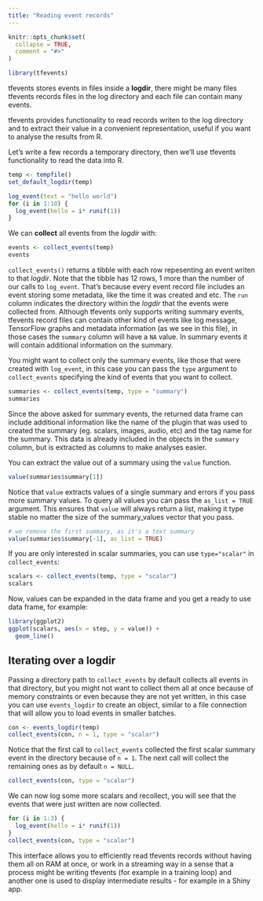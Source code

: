 ```yaml
---
title: "Reading event records"
---
```


```r
knitr::opts_chunk$set(
  collapse = TRUE,
  comment = "#>"
)
```

```r
library(tfevents)
```

tfevents stores events in files inside a **logdir**, there might be many files tfevents records  files in the log directory and each file can contain many events.

tfevents provides functionality to read records writen to the log directory and to extract their value in a convenient representation, useful if you want to analyse the results from R.

Let's write a few records a temporary directory, then we'll use tfevents functionality to read the data into R.

```r
temp <- tempfile()
set_default_logdir(temp)
```

```r
log_event(text = "hello world")
for (i in 1:10) {
  log_event(hello = i* runif(1))
}
```

We can **collect** all events from the *logdir* with:

```r
events <- collect_events(temp)
events
```

`collect_events()` returns a tibble with each row repesenting an event writen to that *logdir*. Note that the tibble has 12 rows, 1 more than the number of our calls to `log_event`. That's because every event record file includes an event storing some metadata, like the time it was created and etc. The `run` column indicates the directory within the *logdir* that the events were collected from. Although tfevents only supports writing summary events, tfevents record files can contain other kind of events like log message, TensorFlow graphs and metadata information (as we see in this file), in those cases the `summary` column will have a `NA` value. In summary events it will contain additional information on the summary.

You might want to collect only the summary events, like those that were created with `log_event`, in this case you can pass the `type` argument to `collect_events` specifying the kind of events that you want to collect.

```r
summaries <- collect_events(temp, type = "summary")
summaries
```
Since the above asked for summary events, the returned data frame can include additional information like the name of the plugin that was used to created the summary (eg. scalars, images, audio, etc) and the tag name for the summary. This data is already included in the objects in the `summary` column, but is extracted as columns to make analyses easier. 

You can extract the value out of a summary using the `value` function.

```r
value(summaries$summary[1])
```

Notice that `value` extracts values of a single summary and errors if you pass
more summary values. To query all values you can pass the `as_list = TRUE` argument. This ensures that `value` will always return a list, making it type stable no matter the size of the summary_values vector that you pass.

```r
# we remove the first summary, as it's a text summary
value(summaries$summary[-1], as_list = TRUE)
```

If you are only interested in scalar summaries, you can use `type="scalar"` in `collect_events`:

```r
scalars <- collect_events(temp, type = "scalar")
scalars
```

Now, values can be expanded in the data frame and you get a ready to use data frame, for example:

```r
library(ggplot2)
ggplot(scalars, aes(x = step, y = value)) +
  geom_line()
```

## Iterating over a logdir

Passing a directory path to `collect_events` by default collects all events in that directory, but you might not want to collect them all at once because of memory constraints or even because they are not yet written, in this case you can use `events_logdir` to create an object, similar to a file connection that
will allow you to load events in smaller batches.

```r
con <- events_logdir(temp)
collect_events(con, n = 1, type = "scalar")
```

Notice that the first call to `collect_events` collected the first scalar summary event in the directory because of `n = 1`. The next call will collect the remaining ones as by default `n = NULL`. 

```r
collect_events(con, type = "scalar")
```

We can now log some more scalars and recollect, you will see that the events that were just written are now collected.

```r
for (i in 1:3) {
  log_event(hello = i* runif(1))
}
collect_events(con, type = "scalar")
```

This interface allows you to efficiently read tfevents records without having them all on RAM at once, or work in a streaming way in a sense that a process might be writing tfevents (for example in a training loop) and another one is used to display intermediate results - for example in a Shiny app.
